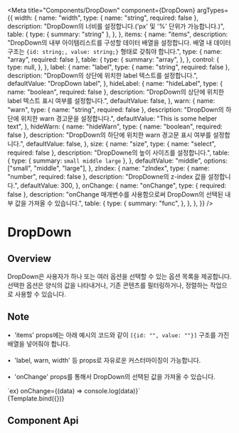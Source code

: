 
<Meta
  title="Components/DropDown"
  component={DropDown}
  argTypes={{
    width: {
      name: "width",
      type: { name: "string", required: false },
      description:
        "DropDown의 너비를 설정합니다.('px' 및 '%' 단위가 가능합니다.)",
      table: {
        type: { summary: "string" },
      },
    },
    items: {
      name: "items",
      description:
        "DropDown의 내부 아이템리스트를 구성할 데이터 배열을 설정합니다. 배열 내 데이터 구조는 `{id: string;, value: string;}` 형태로 갖춰야 합니다.",
      type: { name: "array", required: false },
      table: {
        type: {
          summary: "array",
        },
      },
      control: {
        type: null,
      },
    },
    label: {
      name: "label",
      type: { name: "string", required: false },
      description: "DropDown의 상단에 위치한 label 텍스트를 설정합니다.",
      defaultValue: "DropDown label",
    },
    hideLabel: {
      name: "hideLabel",
      type: { name: "boolean", required: false },
      description:
        "DropDown의 상단에 위치한 label 텍스트 표시 여부를 설정합니다.",
      defaultValue: false,
    },
    warn: {
      name: "warn",
      type: { name: "string", required: false },
      description: "DropDown의 하단에 위치한 warn 경고문을 설정합니다.",
      defaultValue: "This is some helper text",
    },
    hideWarn: {
      name: "hideWarn",
      type: { name: "boolean", required: false },
      description:
        "DropDown의 하단에 위치한 warn 경고문 표시 여부를 설정합니다.",
      defaultValue: false,
    },
    size: {
      name: "size",
      type: { name: "select", required: false },
      description: "DropDowne의 높이 사이즈를 설정합니다.",
      table: {
        type: { summary: `small middle large` },
      },
      defaultValue: "middle",
      options: ["small", "middle", "large"],
    },
    zIndex: {
      name: "zIndex",
      type: { name: "number", required: false },
      description: "DropDowne의 z-index 값을 설정합니다.",
      defaultValue: 300,
    },
    onChange: {
      name: "onChange",
      type: { required: false },
      description:
        "onChange 매개변수를 사용함으로써 DropDown의 선택된 내부 값을 가져올 수 있습니다.",
      table: {
        type: {
          summary: "func",
        },
      },
    },
  }}
/>

# DropDown

## Overview

DropDown은 사용자가 하나 또는 여러 옵션을 선택할 수 있는 옵션 목록을 제공합니다. <br/>선택한 옵션은 양식의 값을 나타내거나, 기존 콘텐츠를 필터링하거나, 정렬하는 작업으로 사용할 수 있습니다.


## Note

&bull;&nbsp; 'items' props에는 아래 예시의 코드와 같이 `[{id: "", value: ""}]` 구조를 가진 배열을 넣어줘야 합니다.<br/><br/>
&bull;&nbsp; 'label, warn, width' 등 props로 자유로운 커스터마이징이 가능합니다.<br/><br/>
&bull;&nbsp; 'onChange' props를 통해서 DropDown의 선택된 값을 가져올 수 있습니다.<br/>

<div style={{ marginLeft: "30px" }}>
  `ex) onChange={(data) => console.log(data)}`
</div>

<Canvas>
  <Story
    name="Default"
    args={{
      items: [
        { id: "option1", value: "value1", disabled: true },
        { id: "option2", value: "value2" },
        { id: "option3", value: "value3" },
        { id: "option4", value: "value4" },
        { id: "option5", value: "value5", disabled: true },
        { id: "option6", value: "value6" },
        { id: "option7", value: "value7" },
      ],
    }}
  >
    {Template.bind({})}
  </Story>
</Canvas>

## Component Api

<ArgsTable story="Default" />
